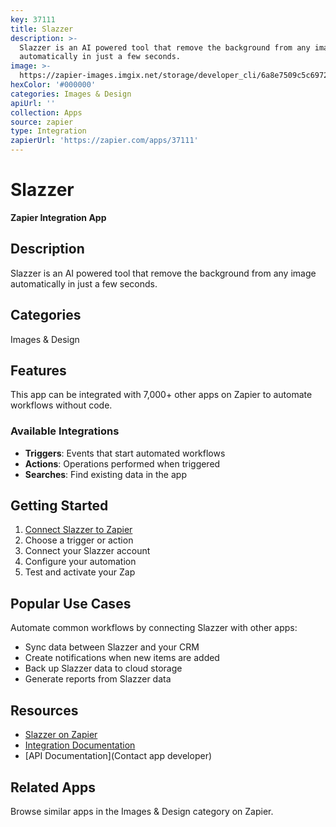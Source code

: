 ```yaml
---
key: 37111
title: Slazzer
description: >-
  Slazzer is an AI powered tool that remove the background from any image
  automatically in just a few seconds.
image: >-
  https://zapier-images.imgix.net/storage/developer_cli/6a8e7509c5c697283cadfb70f442540a.png?auto=format%2Ccompress&ixlib=python-3.0.0&q=50
hexColor: '#000000'
categories: Images & Design
apiUrl: ''
collection: Apps
source: zapier
type: Integration
zapierUrl: 'https://zapier.com/apps/37111'
---
```

# Slazzer

**Zapier Integration App**

## Description

Slazzer is an AI powered tool that remove the background from any image automatically in just a few seconds.

## Categories

Images & Design

## Features

This app can be integrated with 7,000+ other apps on Zapier to automate workflows without code.

### Available Integrations

- **Triggers**: Events that start automated workflows
- **Actions**: Operations performed when triggered
- **Searches**: Find existing data in the app

## Getting Started

1. [Connect Slazzer to Zapier](https://zapier.com/apps/37111)
2. Choose a trigger or action
3. Connect your Slazzer account
4. Configure your automation
5. Test and activate your Zap

## Popular Use Cases

Automate common workflows by connecting Slazzer with other apps:

- Sync data between Slazzer and your CRM
- Create notifications when new items are added
- Back up Slazzer data to cloud storage
- Generate reports from Slazzer data

## Resources

- [Slazzer on Zapier](https://zapier.com/apps/37111)
- [Integration Documentation](https://zapier.com/apps/37111/integrations)
- [API Documentation](Contact app developer)

## Related Apps

Browse similar apps in the Images & Design category on Zapier.
